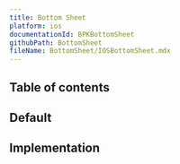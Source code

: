 ```yaml
---
title: Bottom Sheet
platform: ios
documentationId: BPKBottomSheet
githubPath: BottomSheet
fileName: BottomSheet/IOSBottomSheet.mdx
---
```





## Table of contents

## Default

<IOSComponentScreenshots
  lightMode={screenshotAll}
  darkMode={screenshotAllDm}
  altText="iOS bottom sheet" />

## Implementation

<Readme file={readme} />
